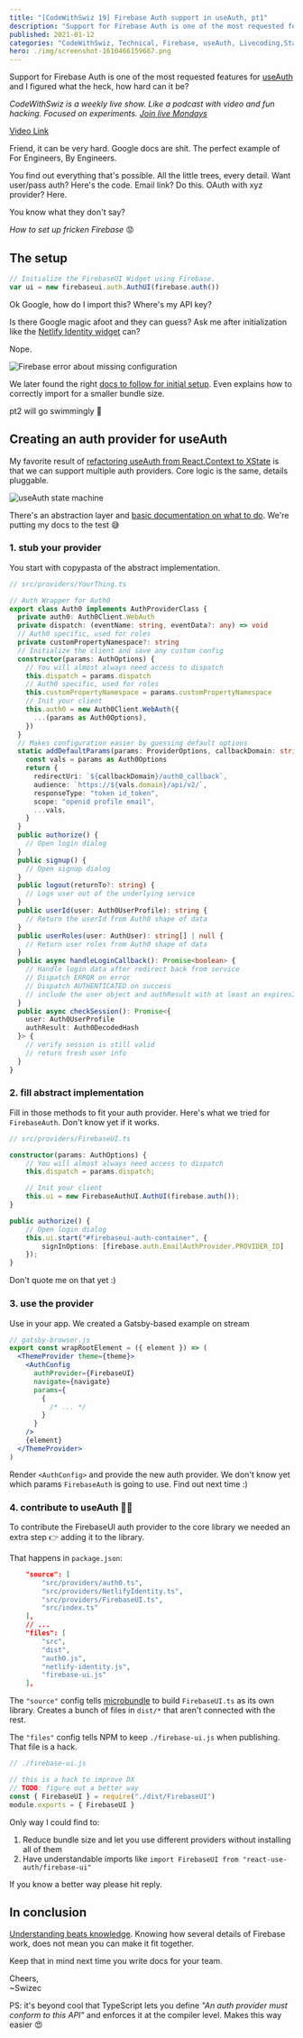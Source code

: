 ```yaml
---
title: "[CodeWithSwiz 19] Firebase Auth support in useAuth, pt1"
description: "Support for Firebase Auth is one of the most requested features for useAuth and I figured what the heck, how hard can it be?"
published: 2021-01-12
categories: "CodeWithSwiz, Technical, Firebase, useAuth, Livecoding,State machines"
hero: ./img/screenshot-1610466159667.png
---
```


Support for Firebase Auth is one of the most requested features for [useAuth](https://useauth.dev) and I figured what the heck, how hard can it be?

_CodeWithSwiz is a weekly live show. Like a podcast with video and fun hacking. Focused on experiments. [Join live Mondays](https://youtube.com/swizecteller)_

[Video Link](https://www.youtube.com/watch?v=qMtaaI-xjJM)

Friend, it can be very hard. Google docs are shit. The perfect example of For Engineers, By Engineers.

You find out everything that's possible. All the little trees, every detail. Want user/pass auth? Here's the code. Email link? Do this. OAuth with xyz provider? Here.

You know what they don't say?

_How to set up fricken Firebase_ 😡

## The setup

```javascript
// Initialize the FirebaseUI Widget using Firebase.
var ui = new firebaseui.auth.AuthUI(firebase.auth())
```

Ok Google, how do I import this? Where's my API key?

Is there Google magic afoot and they can guess? Ask me after initialization like the [Netlify Identity widget](https://useauth.dev/docs/netlify-identity) can?

Nope.

![Firebase error about missing configuration](./img/Firebase-error-about-missing-configuratione695di.png)

We later found the right [docs to follow for initial setup](https://firebase.google.com/docs/web/setup#using-module-bundlers). Even explains how to correctly import for a smaller bundle size.

pt2 will go swimmingly 💪

## Creating an auth provider for useAuth

My favorite result of [refactoring useAuth from React.Context to XState](https://swizec.com/blog/react-context-without-context-using-xstate-codewithswiz-14-15) is that we can support multiple auth providers. Core logic is the same, details pluggable.

![useAuth state machine](./img/useAuth-state-machine18cgdh.png)

There's an abstraction layer and [basic documentation on what to do](https://useauth.dev/docs/auth-providers). We're putting my docs to the test 😅

### 1. stub your provider

You start with copypasta of the abstract implementation.

```typescript
// src/providers/YourThing.ts

// Auth Wrapper for Auth0
export class Auth0 implements AuthProviderClass {
  private auth0: Auth0Client.WebAuth
  private dispatch: (eventName: string, eventData?: any) => void
  // Auth0 specific, used for roles
  private customPropertyNamespace?: string
  // Initialize the client and save any custom config
  constructor(params: AuthOptions) {
    // You will almost always need access to dispatch
    this.dispatch = params.dispatch
    // Auth0 specific, used for roles
    this.customPropertyNamespace = params.customPropertyNamespace
    // Init your client
    this.auth0 = new Auth0Client.WebAuth({
      ...(params as Auth0Options),
    })
  }
  // Makes configuration easier by guessing default options
  static addDefaultParams(params: ProviderOptions, callbackDomain: string) {
    const vals = params as Auth0Options
    return {
      redirectUri: `${callbackDomain}/auth0_callback`,
      audience: `https://${vals.domain}/api/v2/`,
      responseType: "token id_token",
      scope: "openid profile email",
      ...vals,
    }
  }
  public authorize() {
    // Open login dialog
  }
  public signup() {
    // Open signup dialog
  }
  public logout(returnTo?: string) {
    // Logs user out of the underlying service
  }
  public userId(user: Auth0UserProfile): string {
    // Return the userId from Auth0 shape of data
  }
  public userRoles(user: AuthUser): string[] | null {
    // Return user roles from Auth0 shape of data
  }
  public async handleLoginCallback(): Promise<boolean> {
    // Handle login data after redirect back from service
    // Dispatch ERROR on error
    // Dispatch AUTHENTICATED on success
    // include the user object and authResult with at least an expiresIn value
  }
  public async checkSession(): Promise<{
    user: Auth0UserProfile
    authResult: Auth0DecodedHash
  }> {
    // verify session is still valid
    // return fresh user info
  }
}
```

### 2. fill abstract implementation

Fill in those methods to fit your auth provider. Here's what we tried for `FirebaseAuth`. Don't know yet if it works.

```typescript
// src/providers/FirebaseUI.ts

constructor(params: AuthOptions) {
    // You will almost always need access to dispatch
    this.dispatch = params.dispatch;

    // Init your client
    this.ui = new FirebaseAuthUI.AuthUI(firebase.auth());
}

public authorize() {
    // Open login dialog
    this.ui.start("#firebaseui-auth-container", {
        signInOptions: [firebase.auth.EmailAuthProvider.PROVIDER_ID]
    });
}
```

Don't quote me on that yet :)

### 3. use the provider

Use in your app. We created a Gatsby-based example on stream

```jsx
// gatsby-browser.js
export const wrapRootElement = ({ element }) => (
  <ThemeProvider theme={theme}>
    <AuthConfig
      authProvider={FirebaseUI}
      navigate={navigate}
      params={
        {
          /* ... */
        }
      }
    />
    {element}
  </ThemeProvider>
)
```

Render `<AuthConfig>` and provide the new auth provider. We don't know yet which params `FirebaseAuth` is going to use. Find out next time :)

### 4. contribute to useAuth 🙏🏻

To contribute the FirebaseUI auth provider to the core library we needed an extra step 👉 adding it to the library.

That happens in `package.json`:

```json
    "source": [
        "src/providers/auth0.ts",
        "src/providers/NetlifyIdentity.ts",
        "src/providers/FirebaseUI.ts",
        "src/index.ts"
    ],
    // ...
    "files": [
        "src",
        "dist",
        "auth0.js",
        "netlify-identity.js",
        "firebase-ui.js"
    ],
```

The `"source"` config tells [microbundle](https://github.com/developit/microbundle) to build `FirebaseUI.ts` as its own library. Creates a bunch of files in `dist/*` that aren't connected with the rest.

The `"files"` config tells NPM to keep `./firebase-ui.js` when publishing. That file is a hack.

```javascript
// ./firebase-ui.js

// this is a hack to improve DX
// TODO: figure out a better way
const { FirebaseUI } = require("./dist/FirebaseUI")
module.exports = { FirebaseUI }
```

Only way I could find to:

1.  Reduce bundle size and let you use different providers without installing all of them
2.  Have understandable imports like `import FirebaseUI from "react-use-auth/firebase-ui"`

If you know a better way please hit reply.

## In conclusion

[Understanding beats knowledge](https://swizec.com/blog/why-understanding-beats-knowledge). Knowing how several details of Firebase work, does not mean you can make it fit together.

Keep that in mind next time you write docs for your team.

Cheers,<br/>
~Swizec

PS: it's beyond cool that TypeScript lets you define _"An auth provider must conform to this API"_ and enforces it at the compiler level. Makes this way easier 😍
